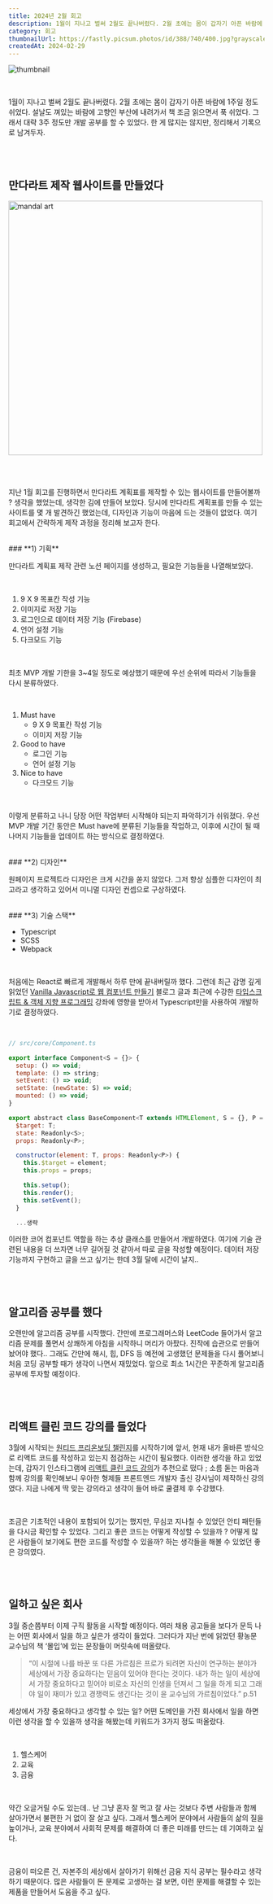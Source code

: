 ```yaml
---
title: 2024년 2월 회고
description: 1월이 지나고 벌써 2월도 끝나버렸다. 2월 초에는 몸이 갑자기 아픈 바람에 1주일 정도 쉬었다. 설날도 껴있는 바람에 고향인 부산에 내려가서 책 조금 읽으면서 푹 쉬었다. 지난 1월 회고를 진행하면서 만다라트 계획표 제작 웹사이트를 만들어볼까 ? 생각을 했었는데, 생각한 김에 만들어 보았다. 당시에 만다라트 계획표를 만들 수 있는 사이트를 몇 개 발견하긴 했었는데, 디자인과 기능이 마음에 드는 것들이 없었다. 여기 회고에서 간략하게 제작 과정을 정리해 보고자 한다.
category: 회고
thumbnailUrl: https://fastly.picsum.photos/id/388/740/400.jpg?grayscale&hmac=ENJs86Cs8_KpMkZjB1duh1F0_Q3w0hWiw4PPnQcgPfQ
createdAt: 2024-02-29
---
```


![thumbnail](https://fastly.picsum.photos/id/388/740/400.jpg?grayscale&hmac=ENJs86Cs8_KpMkZjB1duh1F0_Q3w0hWiw4PPnQcgPfQ)

<br />

1월이 지나고 벌써 2월도 끝나버렸다. 2월 초에는 몸이 갑자기 아픈 바람에 1주일 정도 쉬었다. 설날도 껴있는 바람에 고향인 부산에 내려가서 책 조금 읽으면서 푹 쉬었다. 그래서 대략 3주 정도만 개발 공부를 할 수 있었다. 한 게 많지는 않지만, 정리해서 기록으로 남겨두자.

<br />
<br />

## 만다라트 제작 웹사이트를 만들었다

<img
  src="https://res.cloudinary.com/dr4ka7tze/image/upload/v1710396934/%EB%B8%94%EB%A1%9C%EA%B7%B8/2024%EB%85%84_2%EC%9B%94_%ED%9A%8C%EA%B3%A0/mandal_art.png"
  width="500"
  alt="mandal art"
/>

<br />
<br />

지난 1월 회고를 진행하면서 만다라트 계획표를 제작할 수 있는 웹사이트를 만들어볼까 ? 생각을 했었는데, 생각한 김에 만들어 보았다. 당시에 만다라트 계획표를 만들 수 있는 사이트를 몇 개 발견하긴 했었는데, 디자인과 기능이 마음에 드는 것들이 없었다. 여기 회고에서 간략하게 제작 과정을 정리해 보고자 한다.

<br />
### **1) 기획**

만다라트 계획표 제작 관련 노션 페이지를 생성하고, 필요한 기능들을 나열해보았다.

<br />

1. 9 X 9 목표칸 작성 기능
2. 이미지로 저장 기능
3. 로그인으로 데이터 저장 기능 (Firebase)
4. 언어 설정 기능
5. 다크모드 기능

<br />

최초 MVP 개발 기한을 3~4일 정도로 예상했기 때문에 우선 순위에 따라서 기능들을 다시 분류하였다.

<br />

1. Must have
   - 9 X 9 목표칸 작성 기능
   - 이미지 저장 기능
2. Good to have
   - 로그인 기능
   - 언어 설정 기능
3. Nice to have
   - 다크모드 기능

<br />

이렇게 분류하고 나니 당장 어떤 작업부터 시작해야 되는지 파악하기가 쉬워졌다. 우선 MVP 개발 기간 동안은 Must have에 분류된 기능들을 작업하고, 이후에 시간이 될 때 나머지 기능들을 업데이트 하는 방식으로 결정하였다.

<br />
### **2) 디자인**

원페이지 프로젝트라 디자인은 크게 시간을 쏟지 않았다. 그저 항상 심플한 디자인이 최고라고 생각하고 있어서 미니멀 디자인 컨셉으로 구상하였다.

<br />
### **3) 기술 스택**

- Typescript
- SCSS
- Webpack

<br />

처음에는 React로 빠르게 개발해서 하루 만에 끝내버릴까 했다. 그런데 최근 감명 깊게 읽었던 [Vanilla Javascript로 웹 컴포넌트 만들기](https://junilhwang.github.io/TIL/Javascript/Design/Vanilla-JS-Component/#_1-%E1%84%80%E1%85%B5%E1%84%82%E1%85%B3%E1%86%BC-%E1%84%80%E1%85%AE%E1%84%92%E1%85%A7%E1%86%AB) 블로그 글과 최근에 수강한 [타입스크립트 & 객체 지향 프로그래밍](https://academy.dream-coding.com/courses/typescript) 강좌에 영향을 받아서 Typescript만을 사용하여 개발하기로 결정하였다.

<br />

```jsx
// src/core/Component.ts

export interface Component<S = {}> {
  setup: () => void;
  template: () => string;
  setEvent: () => void;
  setState: (newState: S) => void;
  mounted: () => void;
}

export abstract class BaseComponent<T extends HTMLElement, S = {}, P = {}> implements Component<S> {
  $target: T;
  state: Readonly<S>;
  props: Readonly<P>;

  constructor(element: T, props: Readonly<P>) {
    this.$target = element;
    this.props = props;

    this.setup();
    this.render();
    this.setEvent();
  }

  ...생략
```

이러한 코어 컴포넌트 역할을 하는 추상 클래스를 만들어서 개발하였다. 여기에 기술 관련된 내용을 더 쓰자면 너무 길어질 것 같아서 따로 글을 작성할 예정이다. 데이터 저장 기능까지 구현하고 글을 쓰고 싶기는 한데 3월 달에 시간이 날지..

<br />
<br />

## 알고리즘 공부를 했다

오랜만에 알고리즘 공부를 시작했다. 간만에 프로그래머스와 LeetCode 들어가서 알고리즘 문제를 풀면서 상쾌하게 아침을 시작하니 머리가 아팠다. 진작에 습관으로 만들어 놨어야 했다.. 그래도 간만에 해시, 힙, DFS 등 예전에 고생했던 문제들을 다시 풀어보니 처음 코딩 공부할 때가 생각이 나면서 재밌었다. 앞으로 최소 1시간은 꾸준하게 알고리즘 공부에 투자할 예정이다.

<br />
<br />

## 리액트 클린 코드 강의를 들었다

3월에 시작되는 [원티드 프리온보딩 챌린지](https://www.wanted.co.kr/events/pre_challenge_fe_19)를 시작하기에 앞서, 현재 내가 올바른 방식으로 리액트 코드를 작성하고 있는지 점검하는 시간이 필요했다. 이러한 생각을 하고 있었는데, 갑자기 인스타그램에 [리액트 클린 코드 강의](https://www.udemy.com/course/clean-code-react/?utm_medium=udemyads&utm_source=wj-facebook&utm_campaign=WJ_conv_product_cleancode-react_da_240104&utm_content=all_2565&utm_term=cleancode_yangyoonsang_da_240130&fbclid=PAAaaBbBDjBbLuphVzUBsuvFeEVglU6ii5fmQG3PSPSRvPxpJlKeCjmJmdWFY_aem_ATRT90KBfGHWbfN1t9DNT6pc7Y1Teh1yMa828G6ou12zy7aSo6ZFsp5w55Cls2LFn0Ys1b3ZHCziZT0UAKB2NXo0&couponCode=F8D664068C1376E0B302#instructor-2)가 추천으로 떴다 ; 소름 돋는 마음과 함께 강의를 확인해보니 우아한 형제들 프론트엔드 개발자 출신 강사님이 제작하신 강의였다. 지금 나에게 딱 맞는 강의라고 생각이 들어 바로 쿨결제 후 수강했다.

<br />

조금은 기초적인 내용이 포함되어 있기는 했지만, 무심코 지나칠 수 있었던 안티 패턴들을 다시금 확인할 수 있었다. 그리고 좋은 코드는 어떻게 작성할 수 있을까 ? 어떻게 많은 사람들이 보기에도 편한 코드를 작성할 수 있을까? 하는 생각들을 해볼 수 있었던 좋은 강의였다.

<br />
<br />

## 일하고 싶은 회사

3월 중순쯤부터 이제 구직 활동을 시작할 예정이다. 여러 채용 공고들을 보다가 문득 나는 어떤 회사에서 일을 하고 싶은가 생각이 들었다. 그러다가 지난 번에 읽었던 황농문 교수님의 책 ‘몰입’에 있는 문장들이 머릿속에 떠올랐다.

> “이 시절에 나를 바꾼 또 다른 가르침은 프로가 되려면 자신이 연구하는 분야가 세상에서 가장 중요하다는 믿음이 있어야 한다는 것이다. 내가 하는 일이 세상에서 가장 중요하다고 믿어야 비로소 자신의 인생을 던져서 그 일을 하게 되고 그래야 일이 재미가 있고 경쟁력도 생긴다는 것이 윤 교수님의 가르침이었다.” p.51

세상에서 가장 중요하다고 생각할 수 있는 일? 어떤 도메인을 가진 회사에서 일을 하면 이런 생각을 할 수 있을까 생각을 해봤는데 키워드가 3가지 정도 떠올랐다.

<br />

1. 헬스케어
2. 교육
3. 금융

<br />

약간 오글거릴 수도 있는데.. 난 그냥 혼자 잘 먹고 잘 사는 것보다 주변 사람들과 함께 살아가면서 불편한 거 없이 잘 살고 싶다. 그래서 헬스케어 분야에서 사람들의 삶의 질을 높이거나, 교육 분야에서 사회적 문제를 해결하여 더 좋은 미래를 만드는 데 기여하고 싶다.

<br />

금융이 떠오른 건, 자본주의 세상에서 살아가기 위해선 금융 지식 공부는 필수라고 생각하기 때문이다. 많은 사람들이 돈 문제로 고생하는 걸 보면, 이런 문제를 해결할 수 있는 제품을 만들어서 도움을 주고 싶다.
